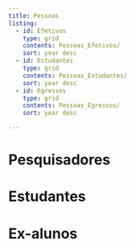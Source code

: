 ```yaml
---
title: Pessoas
listing:
  - id: Efetivos
    type: grid
    contents: Pessoas_Efetivos/
    sort: year desc
  - id: Estudantes
    type: grid
    contents: Pessoas_Estudantes/
    sort: year desc  
  - id: Egressos
    type: grid
    contents: Pessoas_Egressos/
    sort: year desc  

---
```

    
# Pesquisadores
::: {#Efetivos .line-page}
:::
# Estudantes
::: {#Estdantes .line-page}
:::
# Ex-alunos
::: {#Egressos .line-page}
:::
